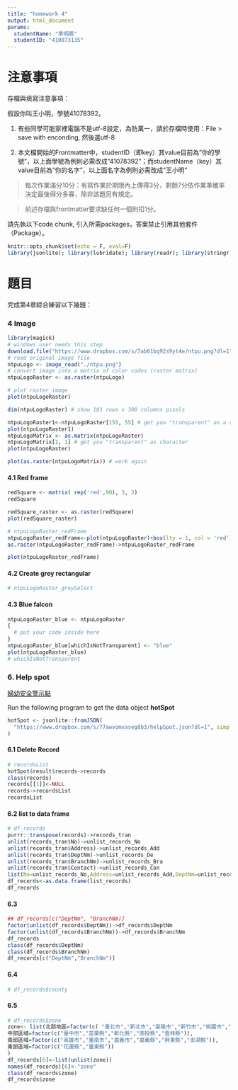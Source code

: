 ---
title: "homework 4"
output: html_document
params:
  studentName: "李明鳳"
  studentID: "410873135"
---

# 注意事項

存檔與填寫注意事項：

假設你叫王小明，學號41078392。

  1. 有些同學可能家裡電腦不是utf-8設定，為防萬一，請於存檔時使用：File > save with enconding, 然後選utf-8

  2. 本文檔開始的Frontmatter中，studentID（即key）其value目前為"你的學號"，以上面學號為例則必需改成"41078392"；而studentName（key）其value目前為"你的名字"，以上面名字為例則必需改成"王小明"
  
> 每次作業滿分10分：有寫作業於期限內上傳得3分，剩餘7分依作業準確率決定最後得分多寡，除非該題另有規定。

> 前述存檔與frontmatter要求缺任何一個則扣1分。

請先執以下code chunk, 引入所需packages，答案禁止引用其他套件（Package）。
```{r setup, include=FALSE}
knitr::opts_chunk$set(echo = F, eval=F)
library(jsonlite); library(lubridate); library(readr); library(stringr); library(purrr)
```

# 題目

完成第4章綜合練習以下幾題：

### 4 Image{-}

```{r data4}
library(magick)
# windows user needs this step
download.file("https://www.dropbox.com/s/7ab61bq92s9yt4e/ntpu.png?dl=1",destfile = "./ntpu.png",mode = "wb")
# read original image file
ntpuLogo <- image_read("./ntpu.png")
# convert image into a matrix of color codes (raster matrix)
ntpuLogoRaster <- as.raster(ntpuLogo)

# plot raster image
plot(ntpuLogoRaster)
```

```{r}
dim(ntpuLogoRaster) # show 183 rows x 300 columns pixels
```

```{r}
ntpuLogoRaster1<-ntpuLogoRaster[155, 55] # get you "transparent" as a color
plot(ntpuLogoRaster1)
ntpuLogoMatrix <- as.matrix(ntpuLogoRaster)
ntpuLogoMatrix[1, 1] # get you "transparent" as character
plot(ntpuLogoRaster)

plot(as.raster(ntpuLogoMatrix)) # work again
```


#### 4.1 Red frame{-}

```{r}
redSquare <- matrix( rep('red',90), 3, 3)
redSquare

redSquare_raster <- as.raster(redSquare)
plot(redSquare_raster)
```

```{r ans41}
# ntpuLogoRaster_redFrame
ntpuLogoRaster_redFrame<-plot(ntpuLogoRaster)+box(lty = 1, col = 'red')
as.raster(ntpuLogoRaster_redFrame)->ntpuLogoRaster_redFrame

plot(ntpuLogoRaster_redFrame)

```

#### 4.2 Create grey rectangular{-}

```{r ans42}
# ntpuLogoRaster_greySelect
```

#### 4.3 Blue falcon{-} 


```{r ans43}
ntpuLogoRaster_blue <- ntpuLogoRaster
{
  # put your code inside here
}
ntpuLogoRaster_blue[whichIsNotTransparent] <- "blue"
plot(ntpuLogoRaster_blue)
# whichIsNotTransparent
```

### 6. Help spot{-}
[婦幼安全警示點](https://data.gov.tw/dataset/6247)

Run the following program to get the data object **hotSpot**
```{r data6}
hotSpot <- jsonlite::fromJSON(
  "https://www.dropbox.com/s/77awvomxaseg8b3/helpSpot.json?dl=1", simplifyDataFrame = F
)
```



#### 6.1 Delete Record{-}

```{r ans61}
# recordsList
hotSpot$result$records->records
class(records)
records[[1]]<-NULL
records->recordsList
recordsList
```


#### 6.2 list to data frame{-}

```{r ans62}
# df_records
purrr::transpose(records)->records_tran
unlist(records_tran$No)->unlist_records_No
unlist(records_tran$Address)->unlist_records_Add
unlist(records_tran$DeptNm)->unlist_records_De
unlist(records_tran$BranchNm)->unlist_records_Bra
unlist(records_tran$Contact)->unlist_records_Con
list(No=unlist_records_No,Address=unlist_records_Add,DeptNm=unlist_records_De,BranchNm=unlist_records_Bra,Contact=unlist_records_Con)->list_records
df_records<-as.data.frame(list_records)
df_records
```

#### 6.3{-}
 

```{r ans63}
## df_records[c("DeptNm", "BranchNm)]
factor(unlist(df_records$DeptNm))->df_records$DeptNm
factor(unlist(df_records$BranchNm))->df_records$BranchNm
df_records
class(df_records$DeptNm)
class(df_records$BranchNm)
df_records[c("DeptNm","BranchNm")]
```

#### 6.4{-}

```{r ans64}
# df_records$county
```

#### 6.5{-}

```{r ans65}
# df_records$zone
zone<- list(北部地區=factor(c( "臺北市","新北市","基隆市","新竹市","桃園市","新竹縣","宜蘭縣")),
中部區域=factor(c("臺中市","苗栗縣","彰化縣","南投縣","雲林縣")),
南部區域=factor(c("高雄市","臺南市","嘉義市","嘉義縣","屏東縣","澎湖縣")),
東部區域=factor(c("花蓮縣","臺東縣"))
)
df_records[6]<-list(unlist(zone))
names(df_records)[6]<-"zone"
class(df_records$zone)
df_records$zone
```


